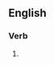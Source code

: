==English==

===Verb===
{{head|en|verb form}}

# {{present participle of|hold all the aces|lang=en|nocat=1}}